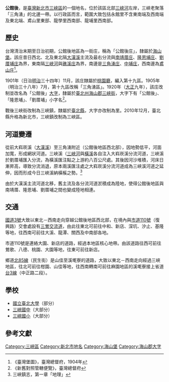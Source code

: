 {{noteTA　
|1 = zh-cn:庄; zh-hk:庄; zh-tw:庄;
}}
'''公館後'''，是[[臺灣|臺灣]][[新北市|新北市]][[三峽區|三峽區]]的一個地名，位於該區北部[[三峽河|三峽河]]左岸，三峽老聚落「三角湧」的北邊一帶。以行政區而言，範圍大致包括永館里不含東南端及西南端及東北端、鳶山里東部、龍學里西南部、龍埔里西南部。

==歷史==
台灣清治末期至日治初期，公館後地區為一街庄，稱為「公館後庄」，隸屬於[[海山堡|海山堡]]。該庄昔日西北、北及東北隔[[大漢溪|大漢溪]]主流及最右分流與[[南靖厝庄|南靖厝庄]]、[[隆恩埔庄|隆恩埔庄]]、[[劉厝埔庄|劉厝埔庄]]為界，東南隔[[三峽河|三峽河]]與[[礁溪_(新北市)|礁溪庄]]為界，南邊是[[三角湧庄|三角湧庄]]、[[中埔_(新北市)|中埔庄]]，西南邊為[[鳶山_(大字)|鳶山庄]]<ref>《臺灣堡圖》，臺灣總督府，1904年</ref>。

1901年（日治[[明治|明治]]三十四年）11月，該庄隸屬於[[桃園廳|桃園廳]]，編入第十九區。1905年（明治三十八年）7月，第十九區改稱「三角湧區」。1920年（[[大正|大正]]九年），該庄改制並改名為「公館後」[[大字|大字]]，隸屬於[[臺北州|臺北州]][[海山郡|海山郡]][[三峽街|三峽街]]，大字下有「公館後」、「隆恩埔」、「劉厝埔」小字名<ref>《新舊對照管轄便覽》，臺灣總督府</ref>。

戰後三峽街改制為三峽鎮，隸屬於[[臺北縣|臺北縣]]，大字亦改制為里。2010年12月，臺北縣升格為新北市，三峽鎮改制為三峽區。

==河道變遷==
從前大嵙崁溪（[[大漢溪|大漢溪]]）至三角湧附近（公館後地區西北部），因地勢低平，河面加寬，形成網狀河道。三峽溪（[[三峽河|三峽河]]與[[橫溪|橫溪]]各自注入大嵙崁溪分流河道，三峽溪於劉厝埔匯入分流，為橫溪匯注點之上游約八百公尺處。其後因河沙堆積，河床日漸昇高，導致分流消退，原本兩溪匯注處之大嵙崁溪分流河道成為三峽溪河道之延伸，因而形成今日三峽溪納橫榽之勢。<ref>三峽鎮志，第一章「地理」</ref>

由於大漢溪主流河道北移，舊主流及各分流河道淤積成為陸地，使得公館後地區與南靖厝、隆恩埔、劉厝埔之間也變成陸地相連。

==交通==
[[福爾摩沙高速公路|國道3號]]大致以東北－西南走向穿越公館後地區西北部，在境內與[[市道110號|市道110號]]（復興路）交會處設有[[三鶯交流道|三鶯交流道]]，由此往東北可前往中和、新店、深坑、汐止、基隆等地，往西南可前往大溪、龍潭、關西及中南部各地。

市道110號是連絡大園、新店的道路，經過本地區核心地帶。由該道路往西可前往鶯歌、八德、桃園、大園等地，往東可前往新店。

鄉道[[北85線|北85線]]（民生街）是山佳至溪墘寮的道路，大致以東北－西南走向經過三峽地區，往北可前往柑園、山佳等地，往西南轉南可前往麻園地區的溪墘寮接上省道[[台3線|台3線]]（中正路二段）。

==學校==
*[[國立臺北大學|國立臺北大學]]（部分）
*[[三峽國中|三峽國中]]（大部分）
*[[三峽國小|三峽國小]]（大部分）

==參考文獻==
{{reflist}}

{{海山郡}}

[[Category:三峽區|Category:三峽區]]
[[Category:新北市地名|Category:新北市地名]]
[[Category:海山堡|Category:海山堡]]
[[Category:海山郡大字|Category:海山郡大字]]